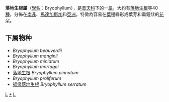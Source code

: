 {{Automatic Taxobox
| taxon = Bryophyllum
| image = Kalanchoe tubiflora01.jpg
| image_caption = [[洋吊鐘|洋吊鐘]]
| authority = Salisb., 1805
| subdivision_ranks = 种
| subdivision = 见正文
}}

'''落地生根屬'''（[[學名|學名]]：Bryophyllum），是[[景天科|景天科]]下的一[[屬|屬]]，大約有[[落地生根|落地生根]]等40[[種|種]]，分佈在[[南非|南非]]、[[馬達加斯加|馬達加斯加]]和[[亞洲|亞洲]]。特徵為容易在[[葉|葉]]邊緣形成葉芽和垂鐘狀的[[花|花]]朵。

==下属物种==
* ''Bryophyllum beauverdii''
* ''Bryophyllum manginii''
* ''Bryophyllum miniatum''
* ''Bryophyllum mortagei''
* [[落地生根|落地生根]] ''Bryophyllum pinnatum''
* ''Bryophyllum proliferum''
* [[锯缘落地生根|锯缘落地生根]] ''Bryophyllum serratum''

{{Taxonbar|from=Q994718}}

[[Category:景天科|L]]
[[Category:落地生根属|*]]
[[Category:_1805年描述的分类群|L]]